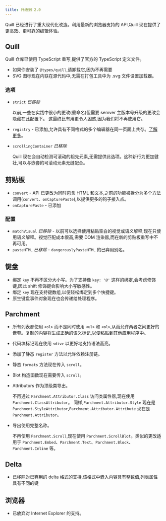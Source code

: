 ```yaml
---
title: 升级到 2.0
---
```


Quill 已经进行了重大现代化改造。利用最新的浏览器支持的 API,Quill 现在提供了更高效、更可靠的编辑体验。

## Quill

Quill 仓库已使用 TypeScript 重写,提供了官方的 TypeScript 定义文件。

- 如果你安装了 `@types/quill`,请卸载它,因为不再需要
- SVG 图标现在内联在源代码中,无需在打包工具中为 .svg 文件设置加载器。

### 选项

- `strict` *已移除*

    以前,一些在实践中很小的更改(重命名)但需要 semver 主版本号升级的更改会隐藏在此配置下。
    这最终比有用更令人困惑,因为我们将不再使用它。

- `registry` - 已添加,允许具有不同格式的多个编辑器在同一页面上共存。[了解更多](/docs/registries)。

- `scrollingContainer` *已移除*

    Quill 现在会自动检测可滚动的祖先元素,无需提供此选项。这种新行为更加健壮,可以与嵌套的可滚动元素无缝配合。

## 剪贴板

- `convert` - API 已更改为同时包含 HTML 和文本,之前的功能被拆分为多个方法调用(`convert`、`onCapturePaste`),以提供更多的钩子接入点。
- `onCapturePaste` - 已添加

### 配置

- `matchVisual` *已移除* - 以前可以选择使用粘贴空白的视觉或语义解释;现在只使用语义解释。视觉匹配成本很高,需要 DOM 渲染器,而在新的剪贴板重写中不再可用。
- `pasteHTML` *已移除* - `dangerouslyPasteHTML` 的已弃用别名。

## 键盘

- 绑定 `key` 不再不区分大小写。为了支持像 `key: '@'` 这样的绑定,会考虑修饰键,因此 shift 修饰键会影响大小写敏感性。
- 绑定 `key` 现在支持键数组,以便轻松绑定到多个快捷键。
- 原生键盘事件对象现在也会传递给处理程序。

## Parchment

- 所有列表都使用 `<ol>` 而不是同时使用 `<ul>` 和 `<ol>`,从而允许两者之间更好的嵌套。复制的内容将生成正确的语义标记,以便粘贴到其他应用程序中。
- 代码块标记现在使用 `<div>` 以更好地支持语法高亮。
- 添加了静态 `register` 方法以允许依赖注册链。
- 静态 `formats` 方法现在传入 `scroll`。
- Blot 构造函数现在需要传入 `scroll`。
- Attributors 作为顶级类导出。

    不再通过 `Parchment.Attributor.Class` 访问类属性器,现在使用 `Parchment.ClassAttributor`。
    同样,`Parchment.Attributor.Style` 现在是 `Parchment.StyleAttributor`,`Parchment.Attributor.Attribute` 现在是 `Parchment.Attributor`。
- 导出使用完整名称。

    不再使用 `Parchment.Scroll`,现在使用 `Parchment.ScrollBlot`。类似的更改适用于 `Parchment.Embed`、`Parchment.Text`、`Parchment.Block`、`Parchment.Inline` 等。

## Delta

- 已移除对已弃用的 delta 格式的支持,该格式中嵌入内容具有整数值,列表属性具有不同的键

## 浏览器

- 已放弃对 Internet Explorer 的支持。
